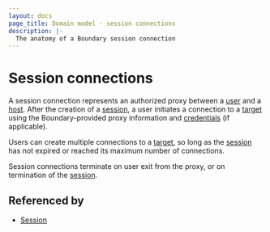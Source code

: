 ```yaml
---
layout: docs
page_title: Domain model - session connections
description: |-
  The anatomy of a Boundary session connection
---
```


# Session connections

A session connection represents an authorized proxy between a [user][] and a [host][]. After the creation of a
[session][], a user initiates a connection to a [target][] using the Boundary-provided
proxy information and [credentials][] (if applicable).

Users can create multiple connections to a [target][], so long as the [session][] has not expired or reached its maximum
number of connections.

Session connections terminate on user exit from the proxy, or on termination of the [session][].

## Referenced by

- [Session][]

[credentials]: /boundary/docs/concepts/domain-model/credentials
[host]: /boundary/docs/concepts/domain-model/hosts
[session]: /boundary/docs/concepts/domain-model/sessions
[target]: /boundary/docs/concepts/domain-model/targets
[user]: /boundary/docs/concepts/domain-model/users
